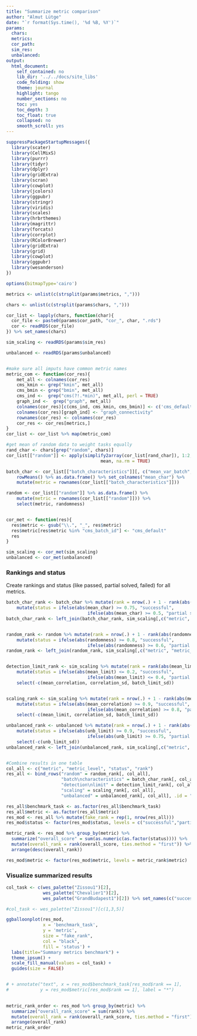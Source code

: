 ```yaml
---
title: "Summarize metric comparison"
author: "Almut Lütge"
date: "`r format(Sys.time(), '%d %B, %Y')`"
params:
  chars:
  metrics:
  cor_path:
  sim_res:
  unbalanced:
output:
  html_document:
    self_contained: no
    lib_dir: '../../docs/site_libs'
    code_folding: show
    theme: journal
    highlight: tango
    number_sections: no
    toc: yes
    toc_depth: 3
    toc_float: true
    collapsed: no
    smooth_scroll: yes
---
```


```r
suppressPackageStartupMessages({
  library(scater)
  library(CellMixS)
  library(purrr)
  library(tidyr)
  library(dplyr)
  library(gridExtra)
  library(scran)
  library(cowplot)
  library(jcolors)
  library(ggpubr)
  library(stringr)
  library(viridis)
  library(scales)
  library(hrbrthemes)
  library(magrittr)
  library(forcats)
  library(corrplot)
  library(RColorBrewer)
  library(gridExtra)
  library(grid)
  library(cowplot)
  library(ggpubr)
  library(wesanderson)
})

options(bitmapType='cairo')
```



```r
metrics <- unlist(c(strsplit(params$metrics, ",")))

chars <- unlist(c(strsplit(params$chars, ",")))

cor_list <- lapply(chars, function(char){
  cor_file <- paste0(params$cor_path, "cor_", char, ".rds")
  cor <- readRDS(cor_file)
}) %>% set_names(chars)

sim_scaling <- readRDS(params$sim_res)

unbalanced <- readRDS(params$unbalanced)


#make sure all imputs have common metric names
metric_com <- function(cor_res){
    met_all <- colnames(cor_res)
    cms_kmin <- grep("kmin", met_all)
    cms_bmin <- grep("bmin", met_all)
    cms_ind <-  grep("cms(?!.*min)", met_all, perl = TRUE)
    graph_ind <-  grep("graph", met_all)
    colnames(cor_res)[c(cms_ind, cms_kmin, cms_bmin)] <- c('cms_default', 'cms_kmin', 'cms_bmin')
    colnames(cor_res)[graph_ind] <- "graph_connectivity"
    rownames(cor_res) <- colnames(cor_res)
    cor_res <- cor_res[metrics,]
}
cor_list <- cor_list %>% map(metric_com)

#get mean of random data to weight tasks equally
rand_char <- chars[grep("random", chars)]
cor_list[["random"]] <- apply(simplify2array(cor_list[rand_char]), 1:2, 
                                    mean, na.rm = TRUE)

batch_char <- cor_list[["batch_characteristics"]][, c("mean_var_batch", "mean_de_genes")] %>% 
    rowMeans() %>% as.data.frame() %>% set_colnames("mean_char") %>% 
    mutate(metric = rownames(cor_list[["batch_characteristics"]]))

random <- cor_list[["random"]] %>% as.data.frame() %>% 
    mutate(metric = rownames(cor_list[["random"]])) %>% 
    select(metric, randomness)


cor_met <- function(res){
  res$metric <- gsub("\\.", "_", res$metric)
  res$metric[res$metric %in% "cms_batch_id"] <- "cms_default"
  res
}

sim_scaling <- cor_met(sim_scaling)
unbalanced <- cor_met(unbalanced)

```

### Rankings and status
Create rankings and status (like passed, partial solved, failed) for all metrics.
```r
batch_char_rank <- batch_char %>% mutate(rank = nrow(.) + 1 - rank(abs(mean_char), ties.method = "max")) %>% 
    mutate(status = ifelse(abs(mean_char) >= 0.75, "successful", 
                               ifelse(abs(mean_char) >= 0.5, "partial solved", "failed")))
batch_char_rank <- left_join(batch_char_rank, sim_scaling[,c("metric", "metric_level")])


random_rank <- random %>% mutate(rank = nrow(.) + 1 - rank(abs(randomness), ties.method = "max")) %>% 
    mutate(status = ifelse(abs(randomness) >= 0.8, "successful", 
                               ifelse(abs(randomness) >= 0.6, "partial solved", "failed")))
random_rank <- left_join(random_rank, sim_scaling[,c("metric", "metric_level")])


detection_limit_rank <- sim_scaling %>% mutate(rank = rank(abs(mean_limit), ties.method = "min")) %>% 
    mutate(status = ifelse(abs(mean_limit) <= 0.2, "successful", 
                               ifelse(abs(mean_limit) <= 0.4, "partial solved", "failed"))) %>% 
    select(-c(mean_correlation, correlation_sd, batch_limit_sd))


scaling_rank <- sim_scaling %>% mutate(rank = nrow(.) + 1 - rank(abs(mean_correlation), ties.method = "max")) %>% 
    mutate(status = ifelse(abs(mean_correlation) >= 0.9, "successful", 
                               ifelse(abs(mean_correlation) >= 0.8, "partial solved", "failed"))) %>% 
    select(-c(mean_limit, correlation_sd, batch_limit_sd))

unbalanced_rank <- unbalanced %>% mutate(rank = nrow(.) + 1 - rank(abs(unb_limit), ties.method = "max")) %>% 
    mutate(status = ifelse(abs(unb_limit) >= 0.9, "successful", 
                               ifelse(abs(unb_limit) >= 0.75, "partial solved", "failed"))) %>% 
    select(-c(unb_limit_sd))
unbalanced_rank <- left_join(unbalanced_rank, sim_scaling[,c("metric", "metric_level")])


#Combine results in one table
col_all <- c("metric", "metric_level", "status", "rank")
res_all <- bind_rows("random" = random_rank[, col_all],
                     "batch\ncharacteristics" = batch_char_rank[, col_all],
                     "detection\nlimit" = detection_limit_rank[, col_all],
                     "scaling" = scaling_rank[, col_all],
                     "unbalanced" = unbalanced_rank[, col_all], .id = "benchmark_task")

res_all$benchmark_task <- as.factor(res_all$benchmark_task)
res_all$metric <- as.factor(res_all$metric)
res_mod <- res_all %>% mutate(fake_rank = rep(1, nrow(res_all)))
res_mod$status <- factor(res_mod$status, levels = c("successful","partial solved", "failed"))

metric_rank <- res_mod %>% group_by(metric) %>% 
  summarize("overall_score" = sum(as.numeric(as.factor(status)))) %>% 
  mutate(overall_rank = rank(overall_score, ties.method = "first")) %>% 
  arrange(desc(overall_rank))

res_mod$metric <- factor(res_mod$metric, levels = metric_rank$metric)

```

### Visualize summarized results
```r
col_task <- c(wes_palette("Zissou1")[2],
              wes_palette("Chevalier1")[2], 
              wes_palette("GrandBudapest1")[2]) %>% set_names(c("successful","partial solved", "failed"))

#col_task <- wes_palette("Zissou1")[c(1,3,5)]

ggballoonplot(res_mod,
              x = 'benchmark_task',
              y = 'metric',
              size = "fake_rank",
              col = "black",
              fill = 'status') + 
  labs(title="Summary metrics benchmark") +
  theme_ipsum() +
  scale_fill_manual(values = col_task) + 
  guides(size = FALSE) 


# + annotate("text", x = res_mod$benchmark_task[res_mod$rank == 1],
#            y = res_mod$metric[res_mod$rank == 1], label = "*")
  

metric_rank_order <- res_mod %>% group_by(metric) %>% 
  summarize("overall_rank_score" = sum(rank)) %>% 
  mutate(overall_rank = rank(overall_rank_score, ties.method = "first")) %>% 
  arrange(overall_rank)
metric_rank_order

```


